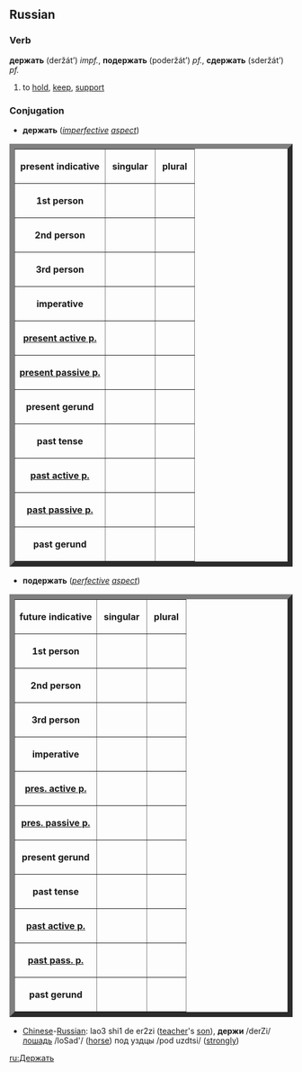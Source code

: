 ==Russian==
===Verb===
'''держать''' (deržát’) ''impf.'', '''подержать''' (poderžát’) ''pf.'', '''сдержать''' (sderžát’) ''pf.''

#to [[hold]], [[keep]], [[support]]

===Conjugation===
*'''держать''' (''[[imperfective]] [[w:grammatical aspect|aspect]]'')
<table border="9">
<tr><th>present indicative</th><th>&nbsp;singular&nbsp;</th><th>&nbsp;plural&nbsp;</th></tr>
<tr><th>1st person</th><td>&nbsp;{{Unicode|держу́}}&nbsp;</td><td>&nbsp;{{Unicode|де́ржим}}&nbsp;</td></tr>
<tr><th>2nd person</th><td>&nbsp;{{Unicode|де́ржишь}}&nbsp;</td><td>&nbsp;{{Unicode|де́ржите}}&nbsp;</td></tr>
<tr><th>3rd person</th><td>&nbsp;{{Unicode|де́ржит}}&nbsp;</td><td>&nbsp;{{Unicode|де́ржат}}&nbsp;</td></tr>
<tr><th>imperative</th><td>&nbsp;{{Unicode|держи́}}&nbsp;</td><td>&nbsp;{{Unicode|держи́те}}&nbsp;</td></tr>
<tr><th>[[present participle|present active p.]]</th><td>&nbsp;{{Unicode|держа́щий}}&nbsp;</td><td>&nbsp;{{Unicode|}}&nbsp;</td></tr>
<tr><th>[[present participle|present passive p.]]</th><td>&nbsp;{{Unicode|—}}&nbsp;</td><td>&nbsp;{{Unicode|}}&nbsp;</td></tr>
<tr><th>present gerund</th><td>&nbsp;{{Unicode|держа́}}&nbsp;</td><td>&nbsp;{{Unicode|}}&nbsp;</td></tr>
<tr><th>past tense</th><td>&nbsp;{{Unicode|держа́л, держа́ла, держа́ло}}&nbsp;</td><td>&nbsp;{{Unicode|держа́ли}}&nbsp;</td></tr>
<tr><th>[[past participle|past active p.]]</th><td>&nbsp;{{Unicode|держа́вший}}&nbsp;</td><td>&nbsp;{{Unicode|}}&nbsp;</td></tr>
<tr><th>[[past participle|past passive p.]]</th><td>&nbsp;{{Unicode|—}}&nbsp;</td><td>&nbsp;{{Unicode|}}&nbsp;</td></tr>
<tr><th>past gerund</th><td>&nbsp;{{Unicode|—}}&nbsp;</td><td>&nbsp;{{Unicode|}}&nbsp;</td></tr>
</table>


*'''подержать''' (''[[perfective]] [[w:grammatical aspect|aspect]]'')
<table border="9">
<tr><th>future indicative</th><th>&nbsp;singular&nbsp;</th><th>&nbsp;plural&nbsp;</th></tr>
<tr><th>1st person</th><td>&nbsp;{{Unicode|подержу́}}&nbsp;</td><td>&nbsp;{{Unicode|поде́ржим}}&nbsp;</td></tr>
<tr><th>2nd person</th><td>&nbsp;{{Unicode|поде́ржишь}}&nbsp;</td><td>&nbsp;{{Unicode|поде́ржите}}&nbsp;</td></tr>
<tr><th>3rd person</th><td>&nbsp;{{Unicode|поде́ржит}}&nbsp;</td><td>&nbsp;{{Unicode|поде́ржат}}&nbsp;</td></tr>
<tr><th>imperative</th><td>&nbsp;{{Unicode|подержи́}}&nbsp;</td><td>&nbsp;{{Unicode|подержи́те}}&nbsp;</td></tr>
<tr><th>[[present participle|pres. active p.]]</th><td>&nbsp;{{Unicode|—}}&nbsp;</td><td>&nbsp;{{Unicode|}}&nbsp;</td></tr>
<tr><th>[[present participle|pres. passive p.]]</th><td>&nbsp;{{Unicode|—}}&nbsp;</td><td>&nbsp;{{Unicode|}}&nbsp;</td></tr>
<tr><th>present gerund</th><td>&nbsp;{{Unicode|—}}&nbsp;</td><td>&nbsp;{{Unicode|}}&nbsp;</td></tr>
<tr><th>past tense</th><td>&nbsp;{{Unicode|подержа́л, подержа́ла,<br/>&nbsp;подержа́ло}}&nbsp;</td><td>&nbsp;{{Unicode|подержа́ли}}&nbsp;</td></tr>
<tr><th>[[past participle|past active p.]]</th><td>&nbsp;{{Unicode|подержа́вший}}&nbsp;</td><td>&nbsp;{{Unicode|}}&nbsp;</td></tr>
<tr><th>[[past participle|past pass. p.]]</th><td>&nbsp;{{Unicode|поде́ржанный (поде́ржан,<br/>&nbsp;поде́ржана, поде́ржано)}}&nbsp;</td><td>&nbsp;{{Unicode|(поде́ржаны)}}&nbsp;</td></tr>
<tr><th>past gerund</th><td>&nbsp;{{Unicode|подержа́в, подержа́вши}}&nbsp;</td><td>&nbsp;{{Unicode|}}&nbsp;</td></tr>
</table>


*[[Chinese]]-[[Russian]]: lao3 shi1 de er2zi ([[teacher]]'s [[son]]), '''держи''' /derZi/ [[лошадь]] /loSad'/ ([[horse]]) под уздцы /pod uzdtsi/ ([[strongly]])

[[ru:Держать]]